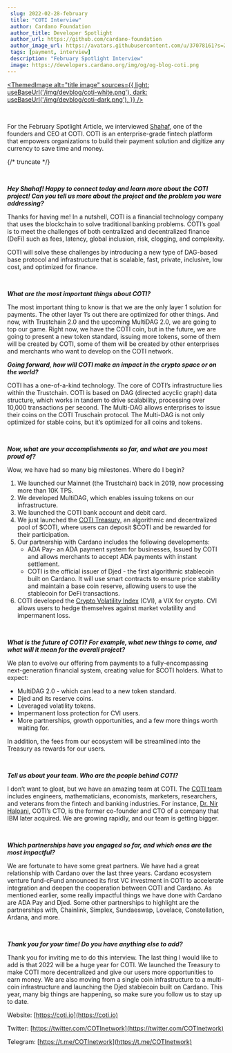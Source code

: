 ```yaml
---
 slug: 2022-02-28-february
 title: "COTI Interview"
 author: Cardano Foundation
 author_title: Developer Spotlight
 author_url: https://github.com/cardano-foundation
 author_image_url: https://avatars.githubusercontent.com/u/37078161?s=200&v=4
 tags: [payment, interview]
 description: "February Spotlight Interview"
 image: https://developers.cardano.org/img/og/og-blog-coti.png
---
```


 <!-- ![title image](/img/devblog/coti.jpg) -->


 [<ThemedImage
alt="title image"
sources={{
    light: useBaseUrl('/img/devblog/coti-white.png'),
    dark: useBaseUrl('/img/devblog/coti-dark.png'),
  }}
/>](https://coti.io)

 <br />

 For the February Spotlight Article, we interviewed [Shahaf](https://twitter.com/shahafbg), one of the founders and CEO at COTI. COTI is an enterprise-grade fintech platform that empowers organizations to build their payment solution and digitize any currency to save time and money.

{/* truncate */}

 <br />

 **_Hey Shahaf! Happy to connect today and learn more about the COTI project! Can you tell us more about the project and the problem you were addressing?_**

 Thanks for having me! In a nutshell, COTI is a financial technology company that uses the blockchain to solve traditional banking problems. COTI’s goal is to meet the challenges of both centralized and decentralized finance (DeFi) such as fees, latency, global inclusion, risk, clogging, and complexity. 

 COTI will solve these challenges by introducing a new type of DAG-based base protocol and infrastructure that is scalable, fast, private, inclusive, low cost, and optimized for finance.



 <br />

 **_What are the most important things about COTI?_**

 The most important thing to know is that we are the only layer 1 solution for payments. The other layer 1’s out there are optimized for other things. And now, with Trustchain 2.0 and the upcoming MultiDAG 2.0, we are going to top our game. Right now, we have the COTI coin, but in the future, we are going to present a new token standard, issuing more tokens, some of them will be created by COTI, some of them will be created by other enterprises and merchants who want to develop on the COTI network. 
 <br />

 **_Going forward, how will COTI make an impact in the crypto space or on the world?_**

 COTI has a one-of-a-kind technology. The core of COTI’s infrastructure lies within the Trustchain. COTI is based on DAG (directed acyclic graph) data structure, which works in tandem to drive scalability, processing over 10,000 transactions per second. The Multi-DAG allows enterprises to issue their coins on the COTI Truschain protocol. The Multi-DAG is not only optimized for stable coins, but it’s optimized for all coins and tokens.


 <br />

 **_Now, what are your accomplishments so far, and what are you most proud of?_**

 Wow, we have had so many big milestones. Where do I begin?

 1. We launched our Mainnet (the Trustchain) back in 2019, now processing more than 10K TPS.
 2. We developed MultiDAG, which enables issuing tokens on our infrastructure.
 3. We launched the COTI bank account and debit card.
 4. We just launched the [COTI Treasury](https://medium.com/cotinetwork/everything-you-need-to-know-about-the-coti-treasury-b5fd09e1d82a), an algorithmic and decentralized pool of $COTI, where users can deposit $COTI and be rewarded for their participation.
 5. Our partnership with Cardano includes the following developments:
     - ADA Pay- an ADA payment system for businesses, Issued by COTI and allows merchants to accept ADA payments with instant settlement.
     - COTI is the official issuer of Djed - the first algorithmic stablecoin built on Cardano. It will use smart contracts to ensure price stability and maintain a base coin reserve, allowing users to use the stablecoin for DeFi transactions. 
 6. COTI developed the [Crypto Volatility Index](https://cvi.finance/) (CVI), a VIX for crypto. CVI allows users to hedge themselves against market volatility and impermanent loss.

 <br />

 **_What is the future of COTI? For example, what new things to come, and what will it mean for the overall project?_**

 We plan to evolve our offering from payments to a fully-encompassing next-generation financial system, creating value for $COTI holders. What to expect:
 - MultiDAG 2.0 - which can lead to a new token standard.
 - Djed and its reserve coins.
 - Leveraged volatility tokens.
 - Impermanent loss protection for CVI users.
 - More partnerships, growth opportunities, and a few more things worth waiting for. 

 In addition, the fees from our ecosystem will be streamlined into the Treasury as rewards for our users. 

 <br />

 **_Tell us about your team. Who are the people behind COTI?_**

 I don’t want to gloat, but we have an amazing team at COTI. The [COTI team](https://cvi.finance/) includes engineers, mathematicians, economists, marketers, researchers, and veterans from the fintech and banking industries. For instance, [Dr. Nir Haloani](https://www.linkedin.com/in/nir-haloani-324876/), COTI’s CTO, is the former co-founder and CTO of a company that IBM later acquired. We are growing rapidly, and our team is getting bigger.

 <br />

 **_Which partnerships have you engaged so far, and which ones are the most impactful?_**

 We are fortunate to have some great partners. We have had a great relationship with Cardano over the last three years. Cardano ecosystem venture fund-cFund announced its first VC investment in COTI to accelerate integration and deepen the cooperation between COTI and Cardano. As mentioned earlier, some really impactful things we have done with Cardano are ADA Pay and Djed. Some other partnerships to highlight are the partnerships with, Chainlink, Simplex, Sundaeswap, Lovelace, Constellation, Ardana, and more.

 <br />

 **_Thank you for your time! Do you have anything else to add?_**

 Thank you for inviting me to do this interview. The last thing I would like to add is that 2022 will be a huge year for COTI. We launched the Treasury to make COTI more decentralized and give our users more opportunities to earn money. We are also moving from a single coin infrastructure to a multi-coin infrastructure and launching the Djed stablecoin built on Cardano. This year, many big things are happening, so make sure you follow us to stay up to date.

 Website: [https://coti.io](https://coti.io)

 Twitter: [https://twitter.com/COTInetwork](https://twitter.com/COTInetwork)

 Telegram: [https://t.me/COTInetwork](https://t.me/COTInetwork)

 <br />